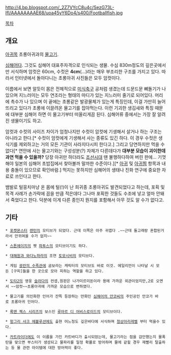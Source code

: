 http://4.bp.blogspot.com/_2Z7VYcC8u4c/SezG73L-IfI/AAAAAAAAE68/uoa45yY6Do4/s400/Footballfish.jpg

[[목차]]
== 개요 ==
[[아귀]]목 초롱아귀과의 [[물고기]].

[[심해어]]다. 그것도 심해어 대표주자격으로 인식되는 생물. 수심 830m정도의 깊은곳에서만 서식하며 암컷은 60cm, 수컷은 '''4cm'''(...)라는 매우 부조리한 구조를 가지고 있다. 따라서 인터넷에서 돌아다니는 초롱아귀 사진들은 모두 암컷이다.

이름에서 보면 알듯이 몸은 전체적으로 [[미식축구]] 공처럼 생겼는데 드문드문 뼈돌기가 나 있으며 지느러미는 모두 연조라는 형태의 마디가 있는 지느러미 줄기로 되어있다. 머리에 촉수가 나 있으며 이 끝에는 초롱같은 발광물체가 있는게 특징인데, 이걸 가만히 늘어뜨리고 있다가 초롱에 이끌려온 물고기를 잡아먹는다. 이런 기괴한 생김새와 특징 때문에 대부분 심해어 하면 이 물고기부터 떠올리게끔 된다. 심해어류 중에서는 가장 잘 알려진 생물이기도 하고.

암컷과 수컷의 사이즈 차이가 엄청나지만 수컷이 암컷에 기생해서 살거나 하는 구조는 아니라고 한다.[* 수컷이 암컷에게 기생해서 사는 종류도 있긴 하다. 이 경우 수컷은 생식기를 제외하고는 거의 모든 기관이 사라지다시피 한다고.] 그리고 당연하지만 먹을 수 없다[* 연안에 사는 물고기와는 구성성분(?) 자체가 다른데다가 ''' 대부분 모습이 괴이한데 과연 먹을 수 있을까?''' 당장 아귀만 하더라도 [[조선]]시대 땐 불행하다하여 버린 판에... 기껏해야 일본의 심해어 초밥집에서 찾아볼까 말까한 수준이다.][* [[아귀]] 및 [[아귀찜]] 항목과 내용 충돌이 있으므로 확인바람.] 먹지는 못하지만 심해어의 생태나 진화 연구에 중요한 자료로 쓰인다고 한다.

뱀발로 털뭉치마냥 온 몸에 털(!)이 난 희귀종 초롱아귀도 발견되었다고 하는데, 포획 및 목격 사례가 손가락에 꼽을 만큼 적은데다 그나마 포획한 것들도 수조에 넣고 얼마 안돼서 죽었다고 한다. 덕분에 이게 다른 종인지 뭔지를 포함해서 아무 것도 알 수가 없다고.

== 기타 ==
 * [[포켓몬스터]] [[랜턴]]의 모티브가 되었다. 근데 이쪽은 아주 귀엽다 .~~근데 돌고래랑 혼합된거라서 안귀여울 수가 없지~~

 * [[스톤에이지]]의 펫 [[파투스]]의 모티브이기도 하다.

 * [[대해원과 와다노하라]]의 조연 [[토모시비]]의 모티브다.

 * 게임 [[광란의 수족관]]에 굼보라는 캐릭터의 모티브도 바로 이것. 에일리언이 나타날 시 모든 [구피]들을 한 곳으로 모아 피하는 역할을 하고 있다.

 * [[도타2]]의 영웅 [[슬라다]]의 컨셉,원판은 나가미르미돈이라 용에 가까운 외관이었지만,2로 오면서 ~~암컷~~초롱아귀에 가까운 모습으로 변하였다.

 * 물고기를 의인화한 인어가 잔뜩 등장하는 만화인 [[심해어의 안코씨]]의 주인공인 안코가 바로 초롱아귀 인어다.

 * [[록맨 젝스 시리즈]]의 보스인 [[루아르 디 어비스로이드]]의 모티브이다.

 * [[헝그리 샤크 에볼루션]]에도 출현 어느정도 깊은바다에 서식하며 [[청상아리]]레벨 부터 먹을수 있다.

 * [[카트라이더]]에도 이 이름을 가진 카트바디가 출시되었는데, 물고기라는 점을 감안했는지 물폭탄을 맞으면 부스터가 생성되고 물파리를 일정 확률로 방어하며 물에 같힐 경우 재빨리 탈출하는 등 물 관련 아이템에 대한 방어력이 좋다.
